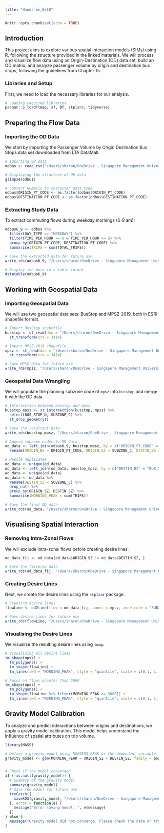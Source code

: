 ```yaml
---
title: "Hands-on_Ex10"
---
```


```r
knitr::opts_chunk$set(echo = TRUE)
```

## Introduction

This project aims to explore various spatial interaction models (SIMs) using R, following the structure provided in the linked materials. We will process and visualize flow data using an Origin-Destination (OD) data set, build an OD matrix, and analyze passenger volume by origin and destination bus stops, following the guidelines from Chapter 15.

### Libraries and Setup

First, we need to load the necessary libraries for our analysis.

```r
# Loading required libraries
pacman::p_load(tmap, sf, DT, stplanr, tidyverse)
```

## Preparing the Flow Data

### Importing the OD Data

We start by importing the Passenger Volume by Origin Destination Bus Stops data set downloaded from LTA DataMall.

```r
# Importing OD data
odbus <- read_csv("/Users/sharon/OneDrive - Singapore Management University/ISSS626 Data/Hands-on_Ex/Hands-on_Ex10/data/aspatial/origin_destination_bus_202210.csv")

# Displaying the structure of OD data
glimpse(odbus)

# Convert numeric to character data type
odbus$ORIGIN_PT_CODE <- as.factor(odbus$ORIGIN_PT_CODE)
odbus$DESTINATION_PT_CODE <- as.factor(odbus$DESTINATION_PT_CODE)
```

### Extracting Study Data

To extract commuting flows during weekday mornings (6-9 am):

```r
odbus6_9 <- odbus %>%
  filter(DAY_TYPE == "WEEKDAY") %>%
  filter(TIME_PER_HOUR >= 6 & TIME_PER_HOUR <= 9) %>%
  group_by(ORIGIN_PT_CODE, DESTINATION_PT_CODE) %>%
  summarise(TRIPS = sum(TOTAL_TRIPS))

# Save the extracted data for future use
write_rds(odbus6_9, "/Users/sharon/OneDrive - Singapore Management University/ISSS626 Data/Hands-on_Ex/Hands-on_Ex10/data/rds/odbus6_9.rds")

# Display the data in a table format
datatable(odbus6_9)
```

## Working with Geospatial Data

### Importing Geospatial Data

We will use two geospatial data sets: BusStop and MPSZ-2019, both in ESRI shapefile format.

```r
# Import BusStop shapefile
busstop <- st_read(dsn = "/Users/sharon/OneDrive - Singapore Management University/ISSS626 Data/Hands-on_Ex/Hands-on_Ex10/data/geospatial", layer = "BusStop") %>%
  st_transform(crs = 3414)

# Import MPSZ-2019 shapefile
mpsz <- st_read(dsn = "/Users/sharon/OneDrive - Singapore Management University/ISSS626 Data/Hands-on_Ex/Hands-on_Ex10/data/geospatial", layer = "MPSZ-2019") %>%
  st_transform(crs = 3414)

# Save MPSZ data for future use
write_rds(mpsz, "/Users/sharon/OneDrive - Singapore Management University/ISSS626 Data/Hands-on_Ex/Hands-on_Ex10/data/rds/mpsz.rds")
```

### Geospatial Data Wrangling

We will populate the planning subzone code of `mpsz` into `busstop` and merge it with the OD data.

```r
# Intersection between busstop and mpsz
busstop_mpsz <- st_intersection(busstop, mpsz) %>%
  select(BUS_STOP_N, SUBZONE_C) %>%
  st_drop_geometry()

# Save the resultant data
write_rds(busstop_mpsz, "/Users/sharon/OneDrive - Singapore Management University/ISSS626 Data/Hands-on_Ex/Hands-on_Ex10/data/rds/busstop_mpsz.rds")

# Append subzone codes to OD data
od_data <- left_join(odbus6_9, busstop_mpsz, by = c("ORIGIN_PT_CODE" = "BUS_STOP_N")) %>%
  rename(ORIGIN_BS = ORIGIN_PT_CODE, ORIGIN_SZ = SUBZONE_C, DESTIN_BS = DESTINATION_PT_CODE)

# Handle duplicates
od_data <- unique(od_data)
od_data <- left_join(od_data, busstop_mpsz, by = c("DESTIN_BS" = "BUS_STOP_N"))
od_data <- unique(od_data)
od_data <- od_data %>%
  rename(DESTIN_SZ = SUBZONE_C) %>%
  drop_na() %>%
  group_by(ORIGIN_SZ, DESTIN_SZ) %>%
  summarise(MORNING_PEAK = sum(TRIPS))

# Save the final OD data
write_rds(od_data, "/Users/sharon/OneDrive - Singapore Management University/ISSS626 Data/Hands-on_Ex/Hands-on_Ex10/data/rds/od_data_fii.rds")
```

## Visualising Spatial Interaction

### Removing Intra-Zonal Flows

We will exclude intra-zonal flows before creating desire lines.

```r
od_data_fij <- od_data[od_data$ORIGIN_SZ != od_data$DESTIN_SZ, ]

# Save the filtered data
write_rds(od_data_fij, "/Users/sharon/OneDrive - Singapore Management University/ISSS626 Data/Hands-on_Ex/Hands-on_Ex10/data/rds/od_data_fij.rds")
```

### Creating Desire Lines

Next, we create the desire lines using the `stplanr` package.

```r
# Creating desire lines
flowLine <- od2line(flow = od_data_fij, zones = mpsz, zone_code = "SUBZONE_C")

# Save desire lines for future use
write_rds(flowLine, "/Users/sharon/OneDrive - Singapore Management University/ISSS626 Data/Hands-on_Ex/Hands-on_Ex10/data/rds/flowLine.rds")
```

### Visualising the Desire Lines

We visualize the resulting desire lines using `tmap`.

```r
# Visualising all desire lines
tm_shape(mpsz) +
  tm_polygons() +
  tm_shape(flowLine) +
  tm_lines(lwd = "MORNING_PEAK", style = "quantile", scale = c(0.1, 1, 3, 5, 7, 10), n = 6, alpha = 0.3)

# Focus on flows greater than 5000
tm_shape(mpsz) +
  tm_polygons() +
  tm_shape(flowLine %>% filter(MORNING_PEAK >= 5000)) +
  tm_lines(lwd = "MORNING_PEAK", style = "quantile", scale = c(0.1, 1, 3, 5, 7, 10), n = 6, alpha = 0.3)
```

## Gravity Model Calibration

To analyze and predict interactions between origins and destinations, we apply a gravity model calibration. This model helps understand the influence of spatial attributes on trip volume.

```r
library(MASS)

# Define a gravity model using MORNING_PEAK as the dependent variable
gravity_model <- glm(MORNING_PEAK ~ ORIGIN_SZ + DESTIN_SZ, family = poisson, data = od_data_fij)


# Check if the model converged
if (!is.null(gravity_model)) {
  # Summary of the gravity model
  summary(gravity_model)
  # Save the model for future use
  tryCatch({
    saveRDS(gravity_model, "/Users/sharon/OneDrive - Singapore Management University/ISSS626 Data/Hands-on_Ex/Hands-on_Ex10/data/rds/gravity_model.rds")
  }, error = function(e) {
    message("Error saving model: ", e$message)
  })
} else {
  message("Gravity model did not converge. Please check the data or try a different model specification.")
}
```
